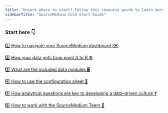 ```yaml
---
title: "Unsure where to start? Follow this resource guide to learn more about SourceMedium."
sidebarTitle: "SourceMedium Cold Start Guide"
---
```


### Start here 👇

[1️⃣ How to navigate your SourceMedium dashboard  🗺️](/source-medium-university/report-docs/core-dashboard-features)

[2️⃣ How your data gets from point A to B  ⚙️](/help-center/core-concepts/data-transformation/data-architecture)

[3️⃣ What are the included data modules 🖥️](/source-medium-university/report-docs/report-pages/executive-summary-module)

[4️⃣ How to use the configuration sheet  📃](/data-inputs/configuration-sheet/config-sheet-overview)

[5️⃣ How analytical questions are key to developing a data-driven culture   ❓](/source-medium-university/getting-started/thinking-analytically/how-analytical-questions-are-key)

[6️⃣ How to work with the SourceMedium Team  🤝](/source-medium-university/getting-started/how-to-work-with-the-sourcemedium-team)
